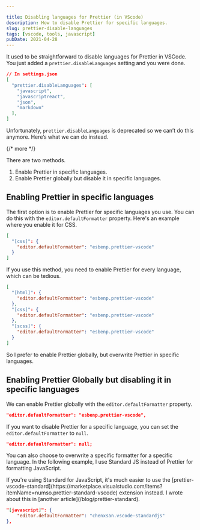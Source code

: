 ```yaml
---

title: Disabling languages for Prettier (in VScode)
description: How to disable Prettier for specific languages.
slug: prettier-disable-languages
tags: [vscode, tools, javascript]
pubDate: 2021-04-28
---
```



It used to be straightforward to disable languages for Prettier in VSCode. You just added a `prettier.disableLanguages` setting and you were done.

```json
// In settings.json
[
  "prettier.disableLanguages": [
    "javascript",
    "javascriptreact",
    "json",
    "markdown"
  ],
]
```

Unfortunately, `prettier.disableLanguages` is deprecated so we can’t do this anymore. Here’s what we can do instead.

{/* more */}

There are two methods.

1. Enable Prettier in specific languages.
2. Enable Prettier globally but disable it in specific languages.

## Enabling Prettier in specific languages

The first option is to enable Prettier for specific languages you use. You can do this with the `editor.defaultFormatter` property. Here's an example where you enable it for CSS.

```json
[
  "[css]": {
    "editor.defaultFormatter": "esbenp.prettier-vscode"
  }
]
```

If you use this method, you need to enable Prettier for every language, which can be tedious.

```json
[
  "[html]": {
  	"editor.defaultFormatter": "esbenp.prettier-vscode"
  },
  "[css]": {
    "editor.defaultFormatter": "esbenp.prettier-vscode"
  },
  "[scss]": {
    "editor.defaultFormatter": "esbenp.prettier-vscode"
  }
]
```

So I prefer to enable Prettier globally, but overwrite Prettier in specific languages.

## Enabling Prettier Globally but disabling it in specific languages

We can enable Prettier globally with the `editor.defaultFormatter` property.

```json
"editor.defaultFormatter": "esbenp.prettier-vscode",
```

If you want to disable Prettier for a specific language, you can set the `editor.defaultFormatter` to `null`.

```json
"editor.defaultFormatter": null;
```

You can also choose to overwrite a specific formatter for a specific language. In the following example, I use Standard JS instead of Prettier for formatting JavaScript.

<Callout>
If you're using Standard for JavaScript, it's much easier to use the [prettier-vscode-standard](https://marketplace.visualstudio.com/items?itemName=numso.prettier-standard-vscode) extension instead. I wrote about this in [another article](/blog/prettier-standard).
</Callout>

```json
"[javascript]": {
    "editor.defaultFormatter": "chenxsan.vscode-standardjs"
},
```
